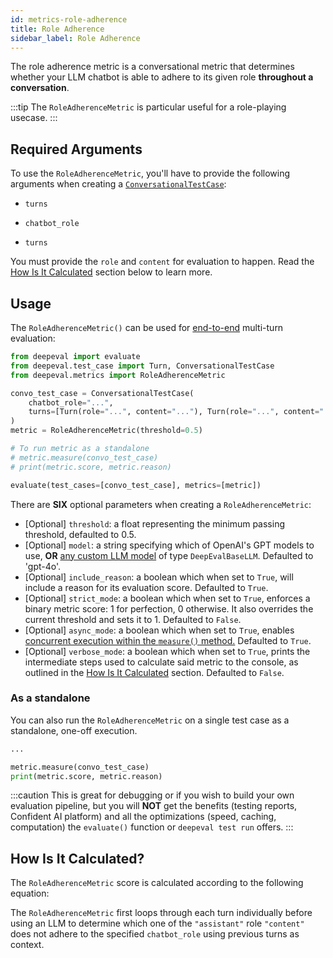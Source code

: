 ```yaml
---
id: metrics-role-adherence
title: Role Adherence
sidebar_label: Role Adherence
---
```


<head>
  <link
    rel="canonical"
    href="https://deepeval.com/docs/metrics-role-adherence"
  />
</head>


<MetricTagsDisplayer chatbot={true} referenceless={true} />

The role adherence metric is a conversational metric that determines whether your LLM chatbot is able to adhere to its given role **throughout a conversation**.

:::tip
The `RoleAdherenceMetric` is particular useful for a role-playing usecase.
:::

## Required Arguments

To use the `RoleAdherenceMetric`, you'll have to provide the following arguments when creating a [`ConversationalTestCase`](/docs/evaluation-test-cases#conversational-test-case):

- `turns`
- `chatbot_role`

- `turns`

You must provide the `role` and `content` for evaluation to happen. Read the [How Is It Calculated](#how-is-it-calculated) section below to learn more.

## Usage

The `RoleAdherenceMetric()` can be used for [end-to-end](/docs/evaluation-end-to-end-llm-evals) multi-turn evaluation:

```python
from deepeval import evaluate
from deepeval.test_case import Turn, ConversationalTestCase
from deepeval.metrics import RoleAdherenceMetric

convo_test_case = ConversationalTestCase(
    chatbot_role="...",
    turns=[Turn(role="...", content="..."), Turn(role="...", content="...")]
)
metric = RoleAdherenceMetric(threshold=0.5)

# To run metric as a standalone
# metric.measure(convo_test_case)
# print(metric.score, metric.reason)

evaluate(test_cases=[convo_test_case], metrics=[metric])
```

There are **SIX** optional parameters when creating a `RoleAdherenceMetric`:

- [Optional] `threshold`: a float representing the minimum passing threshold, defaulted to 0.5.
- [Optional] `model`: a string specifying which of OpenAI's GPT models to use, **OR** [any custom LLM model](/docs/metrics-introduction#using-a-custom-llm) of type `DeepEvalBaseLLM`. Defaulted to 'gpt-4o'.
- [Optional] `include_reason`: a boolean which when set to `True`, will include a reason for its evaluation score. Defaulted to `True`.
- [Optional] `strict_mode`: a boolean which when set to `True`, enforces a binary metric score: 1 for perfection, 0 otherwise. It also overrides the current threshold and sets it to 1. Defaulted to `False`.
- [Optional] `async_mode`: a boolean which when set to `True`, enables [concurrent execution within the `measure()` method.](/docs/metrics-introduction#measuring-metrics-in-async) Defaulted to `True`.
- [Optional] `verbose_mode`: a boolean which when set to `True`, prints the intermediate steps used to calculate said metric to the console, as outlined in the [How Is It Calculated](#how-is-it-calculated) section. Defaulted to `False`.

### As a standalone

You can also run the `RoleAdherenceMetric` on a single test case as a standalone, one-off execution.

```python
...

metric.measure(convo_test_case)
print(metric.score, metric.reason)
```

:::caution
This is great for debugging or if you wish to build your own evaluation pipeline, but you will **NOT** get the benefits (testing reports, Confident AI platform) and all the optimizations (speed, caching, computation) the `evaluate()` function or `deepeval test run` offers.
:::

## How Is It Calculated?

The `RoleAdherenceMetric` score is calculated according to the following equation:

<Equation formula="\text{Role Adherence} = \frac{\text{Number of Assistant Turns that Adhered to Chatbot Role in Conversation}}{\text{Total Number of Assistant Turns in Conversation}}" />

The `RoleAdherenceMetric` first loops through each turn individually before using an LLM to determine which one of the `"assistant"` role `"content"` does not adhere to the specified `chatbot_role` using previous turns as context.
